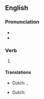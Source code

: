 ==English==

===Pronunciation===
* {{IPA|en|/ʌnˈwɑʊnd/}}
* {{rhymes|en|aʊnd}}

===Verb===
{{head|en|verb form}}

# {{en-past of|unwind}}

====Translations====
{{trans-top|past tense}}
* Dutch: {{t+|nl|wikkelde af}}, {{t+|nl|wikkelden af}}
{{trans-mid}}
{{trans-bottom}}

{{trans-top|past participle}}
* Dutch: {{t+|nl|afgewikkeld}}
{{trans-mid}}
{{trans-bottom}}